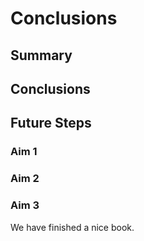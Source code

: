 # Conclusions


## Summary


## Conclusions

## Future Steps

### Aim 1

### Aim 2

### Aim 3
We have finished a nice book.
